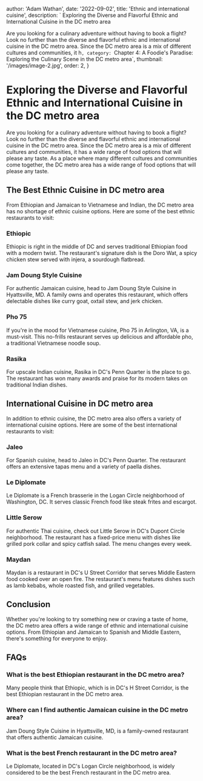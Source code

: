 
  author: 'Adam Wathan',
  date: '2022-09-02',
  title: 'Ethnic and international cuisine',
  description: ` Exploring the Diverse and Flavorful Ethnic and International Cuisine in the DC metro area

Are you looking for a culinary adventure without having to book a flight? Look no further than the diverse and flavorful ethnic and international cuisine in the DC metro area. Since the DC metro area is a mix of different cultures and communities, it h`,
  category: `Chapter 4: A Foodie's Paradise: Exploring the Culinary Scene in the DC metro area`,
  thumbnail: '/images/image-2.jpg',
  order: 2,
}

        

# Exploring the Diverse and Flavorful Ethnic and International Cuisine in the DC metro area

Are you looking for a culinary adventure without having to book a flight? Look no further than the diverse and flavorful ethnic and international cuisine in the DC metro area. Since the DC metro area is a mix of different cultures and communities, it has a wide range of food options that will please any taste. As a place where many different cultures and communities come together, the DC metro area has a wide range of food options that will please any taste. 

## The Best Ethnic Cuisine in DC metro area

From Ethiopian and Jamaican to Vietnamese and Indian, the DC metro area has no shortage of ethnic cuisine options. Here are some of the best ethnic restaurants to visit:

### Ethiopic

Ethiopic is right in the middle of DC and serves traditional Ethiopian food with a modern twist. The restaurant's signature dish is the Doro Wat, a spicy chicken stew served with injera, a sourdough flatbread.

### Jam Doung Style Cuisine

For authentic Jamaican cuisine, head to Jam Doung Style Cuisine in Hyattsville, MD. A family owns and operates this restaurant, which offers delectable dishes like curry goat, oxtail stew, and jerk chicken.

### Pho 75

If you're in the mood for Vietnamese cuisine, Pho 75 in Arlington, VA, is a must-visit. This no-frills restaurant serves up delicious and affordable pho, a traditional Vietnamese noodle soup.

### Rasika

For upscale Indian cuisine, Rasika in DC's Penn Quarter is the place to go. The restaurant has won many awards and praise for its modern takes on traditional Indian dishes.

## International Cuisine in DC metro area

In addition to ethnic cuisine, the DC metro area also offers a variety of international cuisine options. Here are some of the best international restaurants to visit:

### Jaleo

For Spanish cuisine, head to Jaleo in DC's Penn Quarter. The restaurant offers an extensive tapas menu and a variety of paella dishes.

### Le Diplomate

Le Diplomate is a French brasserie in the Logan Circle neighborhood of Washington, DC. It serves classic French food like steak frites and escargot.

### Little Serow

For authentic Thai cuisine, check out Little Serow in DC's Dupont Circle neighborhood. The restaurant has a fixed-price menu with dishes like grilled pork collar and spicy catfish salad. The menu changes every week.

### Maydan

Maydan is a restaurant in DC's U Street Corridor that serves Middle Eastern food cooked over an open fire. The restaurant's menu features dishes such as lamb kebabs, whole roasted fish, and grilled vegetables.

## Conclusion

Whether you're looking to try something new or craving a taste of home, the DC metro area offers a wide range of ethnic and international cuisine options. From Ethiopian and Jamaican to Spanish and Middle Eastern, there's something for everyone to enjoy.

## FAQs

### What is the best Ethiopian restaurant in the DC metro area?

Many people think that Ethiopic, which is in DC's H Street Corridor, is the best Ethiopian restaurant in the DC metro area.

### Where can I find authentic Jamaican cuisine in the DC metro area?

Jam Doung Style Cuisine in Hyattsville, MD, is a family-owned restaurant that offers authentic Jamaican cuisine.

### What is the best French restaurant in the DC metro area?

Le Diplomate, located in DC's Logan Circle neighborhood, is widely considered to be the best French restaurant in the DC metro area.

        
